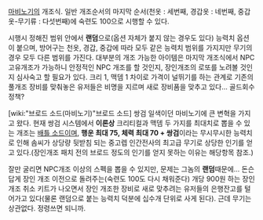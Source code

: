 [[마비노기]]의 개조식. 일반 개조순서의 마지막 순서(천옷 : 세번째, 경갑옷 : 네번째, 중갑옷-무기류 : 다섯번째)에 숙련도 100으로 시행할 수 있다.

시행시 정해진 범위 안에서 '''랜덤'''으로(옵션 자체가 붙지 않는 경우도 있다) 능력치 옵션이 붙으며, 방어구는 천옷, 경갑, 중갑에 따라 모두 같은 능력치 범위를 가지지만 무기의 경우 모두 다른 범위를 가진다. 대부분의 개조 가능한 아이템은 마지막 개조식에서 NPC 고유개조가 가능하니 안정적인 NPC 개조를 할 것인지, 장인개조의 로또를 노려볼 것인지 심사숙고 할 필요가 있다. 크리 1, 맥뎀 1 차이로 가격이 널뛰기를 하는 관계로 기존의 풀개조 장비를 맞춰놓은 유저들은 비명을 지르며 새로 장비품을 맞추고 있다... 골드회수정책?

[wiki:"브로드 소드(마비노기)"브로드 소드] 쌍검 일색이던 마비노기에 큰 변혁을 가지고 왔다. 현재 쌍검 시스템에서 '''이론상''' 크리티컬과 맥뎀 두 가지를 최대치로 뽑을 수 있는 개조는 [[배틀 소드]]이며, '''행운 최대 75, 체력 최대 70 + 쌍검'''이라는 무시무시한 능력치로 인해 솜씨가 상당량 뒷받침 되는 중고렙 인간전사의 최고급 무기로 상당한 인기를 얻고 있다.(장인개조 패치 전의 브로드 정도의 인기를 얻지 못하는 이유는 해당항목 참조.)

잘만 굴리면 NPC개조 이상의 스펙을 뽑을 수 있지만, 문제는 그놈의 '''랜덤'''때문에... 돈슨답게 장인 개조 이전으로 돌려주는(숙련도 100도 다시 채워준다) 개당 900원 하는 장인 개조 취소 키트가 나오면서 장인 개조한 장비로 새로 맞추려는 유저들의 은행잔고를 털어가고 있다(물론 랜덤으로 붙는 능력치 덕분에 십수개 단위로 사게 된다). 근데 무기는 상관없다. 정령쓰면 되니까.
